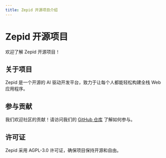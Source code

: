 ```yaml
---
title: Zepid 开源项目介绍
---
```


# Zepid 开源项目

欢迎了解 Zepid 开源项目！

## 关于项目

Zepid 是一个开源的 AI 驱动开发平台，致力于让每个人都能轻松构建全栈 Web 应用程序。

## 参与贡献

我们欢迎社区的贡献！请访问我们的 [GitHub 仓库](https://github.com/nextify-limited/libra) 了解如何参与。

## 许可证

Zepid 采用 AGPL-3.0 许可证，确保项目保持开源和自由。
